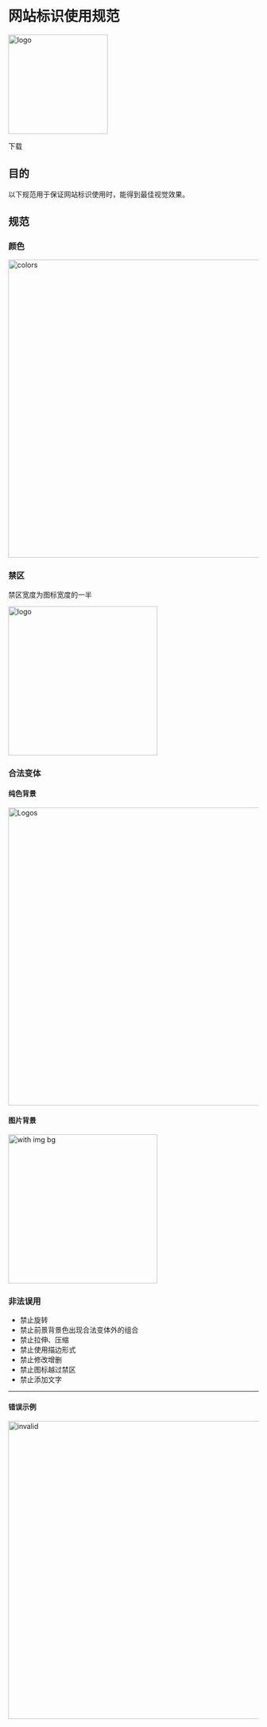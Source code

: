 
# 网站标识使用规范

<img
  src="https://user-images.githubusercontent.com/11043540/138445568-7889029c-0d48-466f-aa3e-1b12d8549467.png"
  width="200"
  alt="logo"
/>

<Link
  external
  to="https://zjh-im-res.oss-cn-shenzhen.aliyuncs.com/zip/bbki.ng.logos.zip"
>
  下载
</Link>

## 目的

以下规范用于保证网站标识使用时，能得到最佳视觉效果。

## 规范

### 颜色

<img
  width="600"
  alt="colors"
  src="https://user-images.githubusercontent.com/11043540/138452715-077307f2-ff26-47db-8ba4-4971b150f039.png"
/>

### 禁区

禁区宽度为图标宽度的一半

<img
  src="https://user-images.githubusercontent.com/11043540/138403834-995a28d5-8fbb-4ec5-80cf-d00632a66bb6.png"
  width="300"
  alt="logo"
/>

### 合法变体

#### 纯色背景

<img
  width="600"
  alt="Logos"
  src="https://user-images.githubusercontent.com/11043540/138450539-967a3c69-cb55-4481-9e00-14de7c319486.png"
/>
#### 图片背景
<img
  width="300"
  alt="with img bg"
  src="https://user-images.githubusercontent.com/11043540/138458744-364385f6-59e4-456a-85c0-79c302db8de5.png"
/>

### 非法误用

- 禁止旋转
- 禁止前景背景色出现合法变体外的组合
- 禁止拉伸、压缩
- 禁止使用描边形式
- 禁止修改增删
- 禁止图标越过禁区
- 禁止添加文字

---

#### <div className={TextColors.RED}>错误示例</div>

<img
  width="600"
  alt="invalid"
  src="https://user-images.githubusercontent.com/11043540/138461363-cb76800d-85b9-4926-b1ec-d4341a47faca.png"
/>
